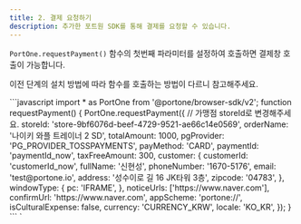 ```yaml
---
title: 2. 결제 요청하기
description: 추가한 포트원 SDK를 통해 결제를 요청할 수 있습니다.
---
```





`PortOne.requestPayment()` 함수의 첫번째 파라미터를 설정하여 호출하면 결제창 호출이 가능합니다.

이전 단계의 설치 방법에 따라 함수를 호출하는 방법이 다르니 참고해주세요.

<Tabs>
<Tab title="NPM으로 추가한 경우">
```javascript
import * as PortOne from '@portone/browser-sdk/v2';
function requestPayment() {
  PortOne.requestPayment({
    // 가맹점 storeId로 변경해주세요.
    storeId: 'store-9bf6076d-beef-4729-9521-ae66c14e0569',
    orderName: '나이키 와플 트레이너 2 SD',
    totalAmount: 1000,
    pgProvider: 'PG_PROVIDER_TOSSPAYMENTS',
    payMethod: 'CARD',
    paymentId: 'paymentId_now',
    taxFreeAmount: 300,
    customer: {
      customerId: 'customerId_now',
      fullName: '신현성',
      phoneNumber: '1670-5176',
      email: 'test@portone.io',
      address: '성수이로 길 16 JK타워 3층',
      zipcode: '04783',
    },
    windowType: {
      pc: 'IFRAME',
    },
    noticeUrls: ['https://www.naver.com'],
    confirmUrl: 'https://www.naver.com',
    appScheme: 'portone://',
    isCulturalExpense: false,
    currency: 'CURRENCY_KRW',
    locale: 'KO_KR',
  });
}
```

</Tab>

<Tab title="<script> 태그로 추가한 경우">
`<script>` 태그를 이용해 추가한 경우 전역 객체 `window`에 `PortOne` 객체가 추가됩니다.

```html
<script>
  function requestPayment() {
    PortOne.requestPayment({
      // 가맹점 storeId로 변경해주세요.
      storeId: 'store-9bf6076d-beef-4729-9521-ae66c14e0569',
      orderName: '나이키 와플 트레이너 2 SD',
      totalAmount: 1000,
      pgProvider: 'PG_PROVIDER_TOSSPAYMENTS',
      payMethod: 'CARD',
      paymentId: 'paymentId_now',
      taxFreeAmount: 300,
      customer: {
        customerId: 'customerId_now',
        fullName: '신현성',
        phoneNumber: '1670-5176',
        email: 'test@portone.io',
        address: '성수이로 길 16 JK타워 3층',
        zipcode: '04783',
      },
      windowType: {
        pc: 'IFRAME',
      },
      noticeUrls: ['https://www.naver.com'],
      confirmUrl: 'https://www.naver.com',
      appScheme: 'portone://',
      isCulturalExpense: false,
      currency: 'CURRENCY_KRW',
      locale: 'KO_KR',
    });
  }
</script>
```

</Tab>
</Tabs>

<Hint style="info">
**주문번호(paymentId) 생성 시 유의사항**

주문번호는 결제창 요청 시 항상 **고유 값**으로 채번 되어야 합니다. 결제 완료 이후 **결제 위변조** 대사 작업시 주문번호를 이용하여 검증이 필요하므로 주문번호는 가맹점 서버에서 고유하게(**unique**)채번하여 **DB에 저장**해주세요

</Hint>
